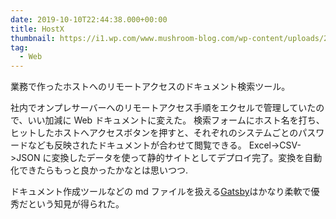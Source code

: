```yaml
---
date: 2019-10-10T22:44:38.000+00:00
title: HostX
thumbnail: https://i1.wp.com/www.mushroom-blog.com/wp-content/uploads/2019/11/hostx0.jpeg?w=2298&ssl=1
tag:
  - Web
---
```


業務で作ったホストへのリモートアクセスのドキュメント検索ツール。

社内でオンプレサーバーへのリモートアクセス手順をエクセルで管理していたので、いい加減に Web ドキュメントに変えた。
検索フォームにホスト名を打ち、ヒットしたホストへアクセスボタンを押すと、それぞれのシステムごとのパスワードなども反映されたドキュメントが合わせて閲覧できる。
Excel->CSV->JSON に変換したデータを使って静的サイトとしてデプロイ完了。変換を自動化できたらもっと良かったかなとは思いつつ.

ドキュメント作成ツールなどの md ファイルを扱える[Gatsby](https://www.gatsbyjs.com/)はかなり柔軟で優秀だという知見が得られた。
